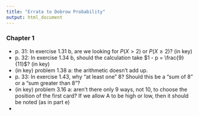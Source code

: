 ```yaml
---
title: "Errata to Dobrow Probability"
output: html_document
---
```



### Chapter 1

- p. 31: In exercise 1.31 b, are we looking for $P(X > 2)$ or $P(X \ge 2)$? (in key)
- p. 32: In exercise 1.34 b, should the calculation take $1 - p = \frac{9}{11}$? (in key)
- (in key) problem 1.38 a: the arithmetic doesn't add up.
- p. 33: In exercise 1.43, why "at least one" 8? Should this be a "sum of 8" or a "sum greater than 8"?
- (in key) problem 3.16 a: aren't there only 9 ways, not 10, to choose the position of the first card? If we allow A to be high or low, then it should be noted (as in part e)
- 
